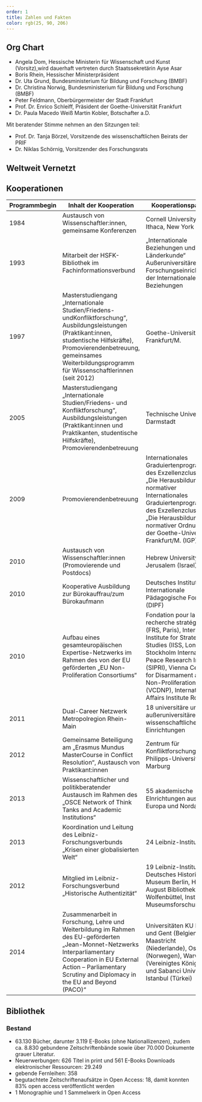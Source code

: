 ```yaml
---
order: 1
title: Zahlen und Fakten
color: rgb(25, 90, 206)
---
```


## Org Chart

<Flowchart>

<FlowchartNode title="Vorstand">

- Angela Dom, Hessische Ministerin für Wissenschaft und Kunst (Vorsitz),wird dauerhaft vertreten durch Staatssekretärin Ayse Asar
- Boris Rhein, Hessischer Ministerpräsident
- Dr. Uta Grund, Bundesministerium für Bildung und Forschung (BMBF)
- Dr. Christina Norwig, Bundesministerium für Bildung und Forschung (BMBF)
- Peter Feldmann, Oberbürgermeister der Stadt Frankfurt
- Prof. Dr. Enrico Schleiff, Präsident der Goethe-Universität Frankfurt
- Dr. Paula Macedo Weiß Martin Kobler, Botschafter a.D.

Mit beratender Stimme nehmen an den Sitzungen teil:

- Prof. Dr. Tanja Börzel, Vorsitzende des wissenschaftlichen Beirats der PRIF
- Dr. Niklas Schörnig, Vorsitzender des Forschungsrats

</FlowchartNode>

</Flowchart>

## Weltweit Vernetzt

## Kooperationen

| Programmbegin | Inhalt der Kooperation                                                                                                                                                                                                                          | Kooperationspartner                                                                                                                                                                                                                                                                  |
| ------------- | ----------------------------------------------------------------------------------------------------------------------------------------------------------------------------------------------------------------------------------------------- | ------------------------------------------------------------------------------------------------------------------------------------------------------------------------------------------------------------------------------------------------------------------------------------ |
| 1984          | Austausch von Wissenschaftler:innen, gemeinsame Konferenzen                                                                                                                                                                                     | Cornell University in Ithaca, New York (USA)                                                                                                                                                                                                                                         |
| 1993          | Mitarbeit der HSFK-Bibliothek im Fachinformationsverbund                                                                                                                                                                                        | „Internationale Beziehungen und Länderkunde“ Außeruniversitäre Forschungseinrichtungen der Internationalen Beziehungen                                                                                                                                                               |
| 1997          | Masterstudiengang „Internationale Studien/Friedens- undKonfliktforschung“, Ausbildungsleistungen (Praktikant:innen, studentische Hilfskräfte), Promovierendenbetreuung, gemeinsames Weiterbildungsprogramm für Wissenschaftlerinnen (seit 2012) | Goethe-Universität Frankfurt/M.                                                                                                                                                                                                                                                      |
| 2005          | Masterstudiengang „Internationale Studien/Friedens- und Konfliktforschung“, Ausbildungsleistungen (Praktikant:innen und Praktikanten, studentische Hilfskräfte), Promovierendenbetreuung                                                        | Technische Universität Darmstadt                                                                                                                                                                                                                                                     |
| 2009          | Promovierendenbetreuung                                                                                                                                                                                                                         | Internationales Graduiertenprogramm des Exzellenzclusters „Die Herausbildung normativer Internationales Graduiertenprogramm des Exzellenzclusters „Die Herausbildung normativer Ordnungen“ der Goethe-Universität Frankfurt/M. (IGP)                                                 |
| 2010          | Austausch von Wissenschaftler:innen (Promovierende und Postdocs)                                                                                                                                                                                | Hebrew University Jerusalem (Israel)                                                                                                                                                                                                                                                 |
| 2010          | Kooperative Ausbildung zur Bürokauffrau/zum Bürokaufmann                                                                                                                                                                                        | Deutsches Institut für Internationale Pädagogische Forschung (DIPF)                                                                                                                                                                                                                  |
| 2010          | Aufbau eines gesamteuropäischen Expertise-Netzwerks im Rahmen des von der EU geförderten „EU Non-Proliferation Consortiums“                                                                                                                     | Fondation pour la recherche stratégique (FRS, Paris), International Institute for Strategic Studies (IISS, London), Stockholm International Peace Research Institute (SIPRI), Vienna Center for Disarmament and Non-Proliferation (VCDNP), International Affairs Institute Rom (IAI) |
| 2011          | Dual-Career Netzwerk Metropolregion Rhein-Main                                                                                                                                                                                                  | 18 universitäre und außeruniversitäre wissenschaftliche Einrichtungen                                                                                                                                                                                                                |
| 2012          | Gemeinsame Beteiligung am „Erasmus Mundus MasterCourse in Conflict Resolution“, Austausch von Praktikant:innen                                                                                                                                  | Zentrum für Konfliktforschung der Philipps-Universität Marburg                                                                                                                                                                                                                       |
| 2013          | Wissenschaftlicher und politikberatender Austausch im Rahmen des „OSCE Network of Think Tanks and Academic Institutions“                                                                                                                        | 55 akademische EInrichtungen aus Asien, Europa und Nordamerika                                                                                                                                                                                                                       |
| 2013          | Koordination und Leitung des Leibniz-Forschungsverbunds „Krisen einer globalisierten Welt“                                                                                                                                                      | 24 Leibniz-Institute                                                                                                                                                                                                                                                                 |
| 2012          | Mitglied im Leibniz- Forschungsverbund „Historische Authentizität“                                                                                                                                                                              | 19 Leibniz-Institute, Deutsches Historisches Museum Berlin, Herzog August Bibliothek Wolfenbüttel, Institut für Museumsforschung                                                                                                                                                     |
| 2014          | Zusammenarbeit in Forschung, Lehre und Weiterbildung im Rahmen des EU-geförderten „Jean-Monnet-Netzwerks Interparliamentary Cooperation in EU External Action – Parliamentary Scrutiny and Diplomacy in the EU and Beyond (PACO)“               | Universitäten KU Leuven und Gent (Belgien), Maastricht (Niederlande), Oslo (Norwegen), Warwick (Vereinigtes Königreich) und Sabanci Universität Istanbul (Türkei)                                                                                                                    |

## Bibliothek

### Bestand

- 63.130 Bücher, darunter 3.119 E-Books (ohne Nationallizenzen), zudem ca. 8.830 gebundene Zeitschriftenbände sowie über 70.000 Dokumente grauer Literatur.
- Neuerwerbungen: 626 Titel in print und 561 E-Books Downloads elektronischer Ressourcen: 29.249
- gebende Fernleihen: 358
- begutachtete Zeitschriftenaufsätze in Open Access: 18, damit konnten 83% open access veröffentlicht werden
- 1 Monographie und 1 Sammelwerk in Open Access
